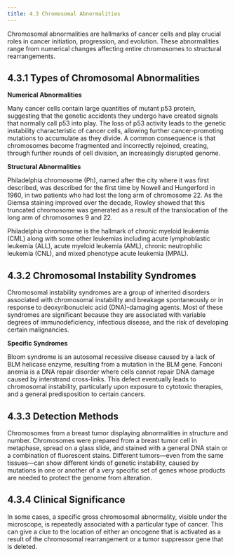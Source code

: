 ```yaml
---
title: 4.3 Chromosomal Abnormalities
---
```



Chromosomal abnormalities are hallmarks of cancer cells and play crucial roles in cancer initiation, progression, and evolution. These abnormalities range from numerical changes affecting entire chromosomes to structural rearrangements.

## 4.3.1 Types of Chromosomal Abnormalities

**Numerical Abnormalities**

Many cancer cells contain large quantities of mutant p53 protein, suggesting that the genetic accidents they undergo have created signals that normally call p53 into play. The loss of p53 activity leads to the genetic instability characteristic of cancer cells, allowing further cancer-promoting mutations to accumulate as they divide. A common consequence is that chromosomes become fragmented and incorrectly rejoined, creating, through further rounds of cell division, an increasingly disrupted genome.

**Structural Abnormalities**

Philadelphia chromosome (Ph), named after the city where it was first described, was described for the first time by Nowell and Hungerford in 1960, in two patients who had lost the long arm of chromosome 22. As the Giemsa staining improved over the decade, Rowley showed that this truncated chromosome was generated as a result of the translocation of the long arm of chromosomes 9 and 22.

Philadelphia chromosome is the hallmark of chronic myeloid leukemia (CML) along with some other leukemias including acute lymphoblastic leukemia (ALL), acute myeloid leukemia (AML), chronic neutrophilic leukemia (CNL), and mixed phenotype acute leukemia (MPAL).

## 4.3.2 Chromosomal Instability Syndromes

Chromosomal instability syndromes are a group of inherited disorders associated with chromosomal instability and breakage spontaneously or in response to deoxyribonucleic acid (DNA)-damaging agents. Most of these syndromes are significant because they are associated with variable degrees of immunodeficiency, infectious disease, and the risk of developing certain malignancies.

**Specific Syndromes**

Bloom syndrome is an autosomal recessive disease caused by a lack of BLM helicase enzyme, resulting from a mutation in the BLM gene. Fanconi anemia is a DNA repair disorder where cells cannot repair DNA damage caused by interstrand cross-links. This defect eventually leads to chromosomal instability, particularly upon exposure to cytotoxic therapies, and a general predisposition to certain cancers.

## 4.3.3 Detection Methods

Chromosomes from a breast tumor displaying abnormalities in structure and number. Chromosomes were prepared from a breast tumor cell in metaphase, spread on a glass slide, and stained with a general DNA stain or a combination of fluorescent stains. Different tumors—even from the same tissues—can show different kinds of genetic instability, caused by mutations in one or another of a very specific set of genes whose products are needed to protect the genome from alteration.

## 4.3.4 Clinical Significance

In some cases, a specific gross chromosomal abnormality, visible under the microscope, is repeatedly associated with a particular type of cancer. This can give a clue to the location of either an oncogene that is activated as a result of the chromosomal rearrangement or a tumor suppressor gene that is deleted.
